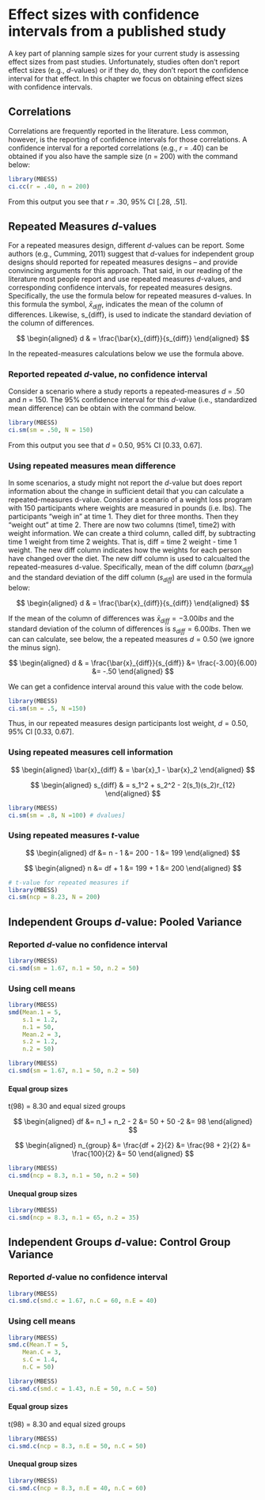 
# Effect sizes with confidence intervals from a published study

A key part of planning sample sizes for your current study is assessing effect sizes from past studies. Unfortunately, studies often don't report effect sizes (e.g., $d$-values) or if they do, they don't report the confidence interval for that effect. In this chapter we focus on obtaining effect sizes with confidence intervals. 


## Correlations

Correlations are frequently reported in the literature. Less common, however, is the reporting of confidence intervals for those correlations. A confidence interval for a reported correlations (e.g., $r$ = .40) can be obtained if you also have the sample size ($n$ = 200) with the command below:

```r
library(MBESS)
ci.cc(r = .40, n = 200)
```

From this output you see that $r$ = .30, 95%  CI [.28, .51].

## Repeated Measures $d$-values

For a repeated measures design, different $d$-values can be report. Some authors (e.g., Cumming, 2011) suggest that $d$-values for independent group designs should reported for repeated measures designs -- and provide convincing arguments for this approach. That said, in our reading of the literature most people report and use repeated measures $d$-values, and corresponding confidence intervals, for repeated measures designs. Specifically, the use the formula below for repeated measures d-values. In this formula the symbol, $\bar{x}_{diff}$, indicates the mean of the column of differences. Likewise, s_{diff}, is used to indicate the standard deviation of the column of differences.

$$
\begin{aligned}
d & = \frac{\bar{x}_{diff}}{s_{diff}}
\end{aligned}
$$

In the repeated-measures calculations below we use the formula above.


### Reported repeated $d$-value, no confidence interval

Consider a scenario where a study reports a repeated-measures $d$ = .50 and $n$ = 150. The 95% confidence interval for this $d$-value (i.e., standardized mean difference) can be obtain with the command below.

```r
library(MBESS)
ci.sm(sm = .50, N = 150) 
```

From this output you see that $d$ = 0.50, 95%  CI [0.33, 0.67].


### Using repeated measures mean difference 

In some scenarios, a study might not report the $d$-value but does report information about the change in sufficient detail that you can calculate a repeated-measures d-value. Consider a scenario of a weight loss program with 150 participants where weights are measured in pounds (i.e. lbs). The participants "weigh in" at time 1. They diet for three months. Then they "weight out" at time 2.  There are now two columns (time1, time2) with weight information. We can create a third column, called diff, by subtracting time 1 weight from time 2 weights. That is, diff = time 2 weight - time 1 weight. The new diff column indicates how the weights for each person have changed over the diet. The new diff column is used to calcualted the repeated-measures d-value. Specifically, mean of the diff column ($bar{x}_{diff}$) and the standard deviation of the diff column ($s_{diff}$) are used in the formula below:

$$
\begin{aligned}
d & = \frac{\bar{x}_{diff}}{s_{diff}}
\end{aligned}
$$

If the mean of the column of differences was $\bar{x}_{diff} = -3.00lbs$ and the standard deviation of the column of differences is $s_{diff} = 6.00lbs$. Then we can can calculate, see below, the a repeated measures $d = 0.50$ (we ignore the minus sign). 


$$
\begin{aligned}
d & = \frac{\bar{x}_{diff}}{s_{diff}}
&= \frac{-3.00}{6.00}
&= -.50 
\end{aligned}
$$

We can get a confidence interval around this value with the code below.

```r
library(MBESS)
ci.sm(sm = .5, N =150) 
```

Thus, in our repeated measures design participants lost weight, $d = 0.50$, 95% CI [0.33, 0.67].




### Using repeated measures cell information

$$
\begin{aligned}
\bar{x}_{diff} & = \bar{x}_1 - \bar{x}_2
\end{aligned}
$$

$$
\begin{aligned}
s_{diff} & = s_1^2 + s_2^2 - 2(s_1)(s_2)r_{12}
\end{aligned}
$$


```r
library(MBESS)
ci.sm(sm = .8, N =100) # dvalues]
```


### Using repeated measures $t$-value


$$
\begin{aligned}
df &= n - 1
&= 200 - 1
&= 199
\end{aligned}
$$

$$
\begin{aligned}
n  &= df + 1
&= 199 + 1
&= 200
\end{aligned}
$$

```r
# t-value for repeated measures if 
library(MBESS)
ci.sm(ncp = 8.23, N = 200)
```




## Independent Groups $d$-value: Pooled Variance

### Reported $d$-value no confidence interval

```r
library(MBESS)
ci.smd(sm = 1.67, n.1 = 50, n.2 = 50) 
```


### Using cell means

```r
library(MBESS)
smd(Mean.1 = 5,
    s.1 = 1.2, 
    n.1 = 50, 
    Mean.2 = 3, 
    s.2 = 1.2, 
    n.2 = 50) 

```

```r
library(MBESS)
ci.smd(sm = 1.67, n.1 = 50, n.2 = 50) 
```


#### Equal group sizes

t(98) = 8.30 and equal sized groups

$$
\begin{aligned}
df &= n_1 + n_2 - 2
&= 50 + 50 -2
&= 98
\end{aligned}
$$

$$
\begin{aligned}
n_{group} &= \frac{df + 2}{2}
&= \frac{98 + 2}{2}
&= \frac{100}{2}
&= 50
\end{aligned}
$$


```r
library(MBESS)
ci.smd(ncp = 8.3, n.1 = 50, n.2 = 50) 
```


#### Unequal group sizes


```r
library(MBESS)
ci.smd(ncp = 8.3, n.1 = 65, n.2 = 35) 
```



## Independent Groups $d$-value: Control Group Variance


### Reported $d$-value no confidence interval

```r
library(MBESS)
ci.smd.c(smd.c = 1.67, n.C = 60, n.E = 40) 
```


### Using cell means

```r
library(MBESS)
smd.c(Mean.T = 5,
    Mean.C = 3, 
    s.C = 1.4, 
    n.C = 50) 
```

```r
library(MBESS)
ci.smd.c(smd.c = 1.43, n.E = 50, n.C = 50) 
```


#### Equal group sizes

t(98) = 8.30 and equal sized groups


```r
library(MBESS)
ci.smd.c(ncp = 8.3, n.E = 50, n.C = 50) 
```


#### Unequal group sizes


```r
library(MBESS)
ci.smd.c(ncp = 8.3, n.E = 40, n.C = 60) 
```
